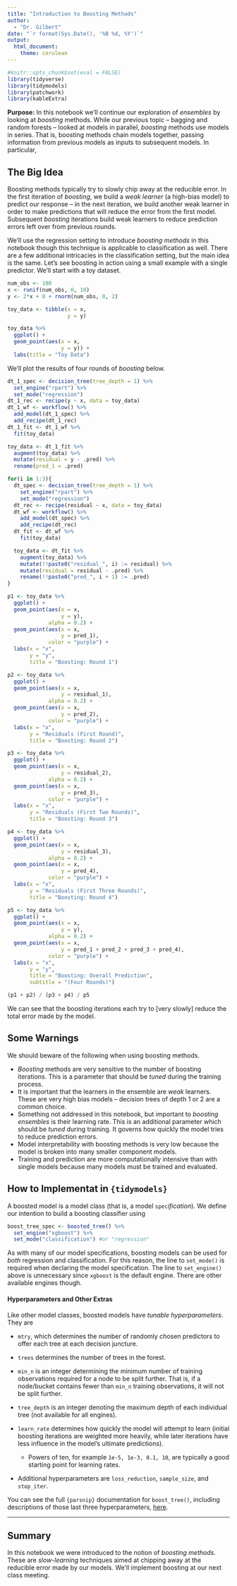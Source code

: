 ```yaml
---
title: "Introduction to Boosting Methods"
author: 
  - "Dr. Gilbert"
date: "`r format(Sys.Date(), '%B %d, %Y')`"
output: 
  html_document:
    theme: cerulean
---
```


```r
#knitr::opts_chunk$set(eval = FALSE)
library(tidyverse)
library(tidymodels)
library(patchwork)
library(kableExtra)
```

**Purpose:** In this notebook we'll continue our exploration of *ensembles* by looking at *boosting* methods. While our previous topic -- bagging and random forests -- looked at models in parallel, *boosting* methods use models in series. That is, boosting methods chain models together, passing information from previous models as inputs to subsequent models. In particular, 

## The Big Idea

Boosting methods typically try to slowly chip away at the reducible error. In the first iteration of *boosting*, we build a *weak learner* (a high-bias model) to predict our response -- in the next iteration, we build another weak learner in order to make predictions that will reduce the error from the first model. Subsequent *boosting* iterations build weak learners to reduce prediction errors left over from previous rounds.

We'll use the regression setting to introduce *boosting methods* in this notebook though this technique is applicable to classification as well. There are a few additional intricacies in the classification setting, but the main idea is the same. Let's see boosting in action using a small example with a single predictor. We'll start with a toy dataset. 

```r
num_obs <- 100
x <- runif(num_obs, 0, 10)
y <- 2*x + 8 + rnorm(num_obs, 0, 2)

toy_data <- tibble(x = x,
                   y = y)

toy_data %>%
  ggplot() + 
  geom_point(aes(x = x,
                 y = y)) +
  labs(title = "Toy Data")
```

We'll plot the results of four rounds of *boosting* below. 

```r
dt_1_spec <- decision_tree(tree_depth = 1) %>%
  set_engine("rpart") %>%
  set_mode("regression")
dt_1_rec <- recipe(y ~ x, data = toy_data)
dt_1_wf <- workflow() %>%
  add_model(dt_1_spec) %>%
  add_recipe(dt_1_rec)
dt_1_fit <- dt_1_wf %>%
  fit(toy_data)

toy_data <- dt_1_fit %>%
  augment(toy_data) %>%
  mutate(residual = y - .pred) %>%
  rename(pred_1 = .pred)

for(i in 1:3){
  dt_spec <- decision_tree(tree_depth = 1) %>%
    set_engine("rpart") %>%
    set_mode("regression")
  dt_rec <- recipe(residual ~ x, data = toy_data)
  dt_wf <- workflow() %>%
    add_model(dt_spec) %>%
    add_recipe(dt_rec)
  dt_fit <- dt_wf %>%
    fit(toy_data)

  toy_data <- dt_fit %>%
    augment(toy_data) %>%
    mutate(!!paste0("residual_", i) := residual) %>%
    mutate(residual = residual - .pred) %>%
    rename(!!paste0("pred_", i + 1) := .pred)
}

p1 <- toy_data %>%
  ggplot() + 
  geom_point(aes(x = x,
                 y = y),
             alpha = 0.2) + 
  geom_point(aes(x = x,
                 y = pred_1),
             color = "purple") + 
  labs(x = "x",
       y = "y",
       title = "Boosting: Round 1")

p2 <- toy_data %>%
  ggplot() + 
  geom_point(aes(x = x,
                 y = residual_1),
             alpha = 0.2) + 
  geom_point(aes(x = x,
                 y = pred_2),
             color = "purple") + 
  labs(x = "x",
       y = "Residuals (First Round)",
       title = "Boosting: Round 2")

p3 <- toy_data %>%
  ggplot() + 
  geom_point(aes(x = x,
                 y = residual_2),
             alpha = 0.2) + 
  geom_point(aes(x = x,
                 y = pred_3),
             color = "purple") + 
  labs(x = "x",
       y = "Residuals (First Two Rounds)",
       title = "Boosting: Round 3")

p4 <- toy_data %>%
  ggplot() + 
  geom_point(aes(x = x,
                 y = residual_3),
             alpha = 0.2) + 
  geom_point(aes(x = x,
                 y = pred_4),
             color = "purple") + 
  labs(x = "x",
       y = "Residuals (First Three Rounds)",
       title = "Boosting: Round 4")

p5 <- toy_data %>%
  ggplot() + 
  geom_point(aes(x = x,
                 y = y),
             alpha = 0.2) + 
  geom_point(aes(x = x,
                 y = pred_1 + pred_2 + pred_3 + pred_4),
             color = "purple") + 
  labs(x = "x",
       y = "y",
       title = "Boosting: Overall Prediction",
       subtitle = "(Four Rounds)")

(p1 + p2) / (p3 + p4) / p5
```

We can see that the boosting iterations each try to [very slowly] reduce the total error made by the model. 

## Some Warnings

We should beware of the following when using boosting methods.

+ *Boosting* methods are very sensitive to the number of boosting iterations. This is a parameter that should be *tuned* during the training process.
+ It is important that the learners in the ensemble are *weak* learners. These are very high bias models -- decision trees of depth 1 or 2 are a common choice.
+ Something not addressed in this notebook, but important to *boosting ensembles* is their learning rate. This is an additional parameter which should be *tuned* during training. It governs how quickly the model tries to reduce prediction errors.
+ Model interpretability with boosting methods is very low because the model is broken into many smaller component models.
+ Training and prediction are more computationally intensive than with single models because many models must be trained and evaluated.

## How to Implementat in `{tidymodels}`

A boosted model is a model class (that is, a model `spec`*ification*). We define our intention to build a boosting classifier using

```r
boost_tree_spec <- boosted_tree() %>%
  set_engine("xgboost") %>%
  set_mode("classification") #or "regression"
```

As with many of our model specifications, boosting models can be used for *both* regression and classification. For this reason, the line to `set_mode()` is required when declaring the model specification. The line to `set_engine()` above is unnecessary since `xgboost` is the default engine. There are other available engines though.

#### Hyperparameters and Other Extras

Like other model classes, boosted models have *tunable hyperparameters*. They are

+ `mtry`, which determines the number of randomly chosen predictors to offer each tree at each decision juncture.
+ `trees` determines the number of trees in the forest.
+ `min_n` is an integer determining the minimum number of training observations required for a node to be split further. That is, if a node/bucket contains fewer than `min_n` training observations, it will not be split further.
+ `tree_depth` is an integer denoting the maximum depth of each individual tree (not available for all engines).
+ `learn_rate` determines how quickly the model will attempt to learn (initial boosting iterations are weighted more heavily, while later iterations have less influence in the model's ultimate predictions). 

  + Powers of ten, for example `1e-5, 1e-3, 0.1, 10`, are typically a good starting point for learning rates.

+ Additional hyperparameters are `loss_reduction`, `sample_size`, and `stop_iter`. 

You can see the full `{parsnip}` documentation for `boost_tree()`, including descriptions of those last three hyperparameters, [here](https://parsnip.tidymodels.org/reference/boost_tree.html){target="_blank"}.

***

## Summary

In this notebook we were introduced to the notion of *boosting methods*. These are *slow-learning* techniques aimed at chipping away at the reducible error made by our models. We'll implement boosting at our next class meeting.